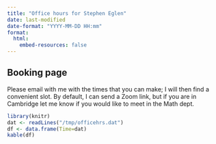 ```yaml
---
title: "Office hours for Stephen Eglen"
date: last-modified
date-format: "YYYY-MM-DD HH:mm"
format:
  html:
    embed-resources: false
---
```


## Booking page

Please email with me with the times that you can make; I will then
find a convenient slot.  By default, I can send a Zoom link, but if
you are in Cambridge let me know if you would like to meet in the Math
dept.


```r
library(knitr)
dat <- readLines("/tmp/officehrs.dat")
df <- data.frame(Time=dat)
kable(df)
```


<!-- 

Would be nice to automate this somehow so if the org file is changed, 
then the html is automatically updated.

-->





